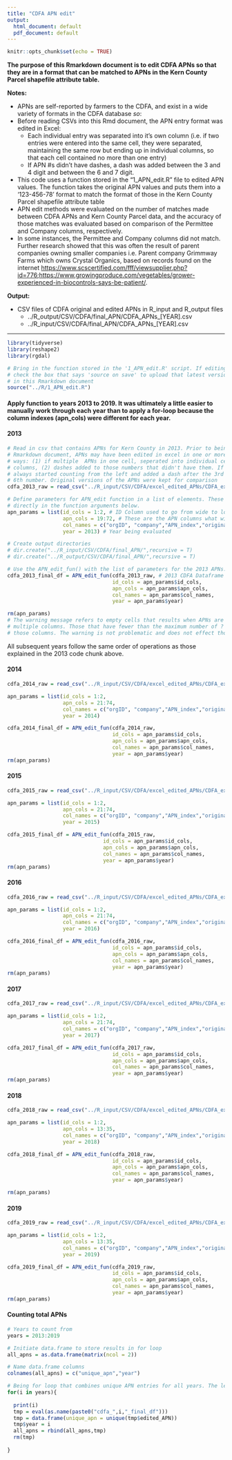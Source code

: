 ```yaml
---
title: "CDFA APN edit"
output:
  html_document: default
  pdf_document: default
---
```


```r
knitr::opts_chunk$set(echo = TRUE)
```

**The purpose of this Rmarkdown document is to edit CDFA APNs so that they are in a format that can be matched to APNs in the Kern County Parcel shapefile attribute table.**

**Notes:**   

  * APNs are self-reported by farmers to the CDFA, and exist in a wide variety of formats in the CDFA database *so*:
  * Before reading CSVs into this Rmd document, the APN entry format was edited in Excel:
      * Each individual entry was separated into it's own column (i.e. if two entries were entered into the same cell, they were separated, maintaining the same row but ending up in individual columns, so that each cell contained no more than one entry)
      * If APN #s didn't have dashes, a dash was added between the 3 and 4 digit and between the 6 and 7 digit. 
      
  * This code uses a function stored in the "1_APN_edit.R" file to edited APN values. The function takes the original APN values and puts them into a '123-456-78' format to match the format of those in the Kern County Parcel shapefile attribute table
  * APN edit methods were evaluated on the number of matches made between CDFA APNs and Kern County Parcel data, and the accuracy of those matches was evaluated based on comparison of the Permittee and Company columns, respectively. 
  * In some instances, the Permittee and Company columns did not match. Further research showed that this was often the result of parent companies owning smaller companies i.e. Parent company Grimmway Farms which owns Crystal Organics, based on records found on the internet <https://www.scscertified.com/fff/viewsupplier.php?id=776>;<https://www.growingproduce.com/vegetables/grower-experienced-in-biocontrols-says-be-patient/>. 

**Output:**

* CSV files of CDFA original and edited APNs in R_input and R_output files 
  - ../R_output/CSV/CDFA/final_APN/CDFA_APNs_[YEAR].csv
  - ../R_input/CSV/CDFA/final_APN/CDFA_APNs_[YEAR].csv


---

```r
library(tidyverse)
library(reshape2)
library(rgdal)

# Bring in the function stored in the '1_APN_edit.R' script. If editing that function, 
# check the box that says 'source on save' to upload that latest version of the function 
# in this Rmarkdown document
source("../R/1_APN_edit.R") 
```

#### Apply function to years 2013 to 2019. It was ultimately a little easier to manually work through each year than to apply a for-loop because the column indexes (apn_cols) were different for each year. 

#### 2013
```r

# Read in csv that contains APNs for Kern County in 2013. Prior to being read in to this 
# Rmarkdown document, APNs may have been edited in excel in one or more of the following 
# ways: (1) if multiple  APNs in one cell, seperated into individual cells across multiple 
# columns, (2) dashes added to those numbers that didn't have them. If dashes were added I 
# always started counting from the left and added a dash after the 3rd number and after the 
# 6th number. Original versions of the APNs were kept for comparison
cdfa_2013_raw = read_csv("../R_input/CSV/CDFA/excel_edited_APNs/CDFA_excelAPNs_2013.csv")

# Define parameters for APN_edit function in a list of elements. These also could be defined 
# directly in the function arguments below. 
apn_params = list(id_cols = 1:2, # ID Column used to go from wide to long format
                  apn_cols = 19:72, # These are the APN columns what will be melted into one
                  col_names = c("orgID", "company","APN_index","original_apn"), # Column names of the new long table
                  year = 2013) # Year being evaluated

# Create output directories
# dir.create("../R_input/CSV/CDFA/final_APN/",recursive = T)
# dir.create("../R_output/CSV/CDFA/final_APN/",recursive = T)

# Use the APN_edit_fun() with the list of parameters for the 2013 APNs. 
cdfa_2013_final_df = APN_edit_fun(cdfa_2013_raw, # 2013 CDFA Dataframe
                                  id_cols = apn_params$id_cols, 
                                  apn_cols = apn_params$apn_cols, 
                                  col_names = apn_params$col_names, 
                                  year = apn_params$year)

rm(apn_params)
# The warning message refers to empty cells that results when APNs are separated by '-' into 
# multiple columns. Those that have fewer than the maximum number of ? receive NAs in 
# those columns. The warning is not problematic and does not effect those APN values. 
```


All subsequent years follow the same order of operations as those explained in the 2013 code chunk above. 

#### 2014
```r
cdfa_2014_raw = read_csv("../R_input/CSV/CDFA/excel_edited_APNs/CDFA_excelAPNs_2014.csv")

apn_params = list(id_cols = 1:2,
                  apn_cols = 21:74, 
                  col_names = c("orgID", "company","APN_index","original_apn"),
                  year = 2014)

cdfa_2014_final_df = APN_edit_fun(cdfa_2014_raw, 
                                  id_cols = apn_params$id_cols, 
                                  apn_cols = apn_params$apn_cols, 
                                  col_names = apn_params$col_names, 
                                  year = apn_params$year)
rm(apn_params)
```


#### 2015
```r
cdfa_2015_raw = read_csv("../R_input/CSV/CDFA/excel_edited_APNs/CDFA_excelAPNs_2015.csv")

apn_params = list(id_cols = 1:2, 
                  apn_cols = 21:74, 
                  col_names = c("orgID", "company","APN_index","original_apn"),
                  year = 2015)

cdfa_2015_final_df = APN_edit_fun(cdfa_2015_raw, 
                               id_cols = apn_params$id_cols, 
                               apn_cols = apn_params$apn_cols, 
                               col_names = apn_params$col_names, 
                               year = apn_params$year)
rm(apn_params)
```


#### 2016
```r
cdfa_2016_raw = read_csv("../R_input/CSV/CDFA/excel_edited_APNs/CDFA_excelAPNs_2016.csv")

apn_params = list(id_cols = 1:2, 
                  apn_cols = 21:74, 
                  col_names = c("orgID", "company","APN_index","original_apn"),
                  year = 2016)

cdfa_2016_final_df = APN_edit_fun(cdfa_2016_raw, 
                                  id_cols = apn_params$id_cols, 
                                  apn_cols = apn_params$apn_cols, 
                                  col_names = apn_params$col_names, 
                                  year = apn_params$year)
rm(apn_params)
```


#### 2017
```r
cdfa_2017_raw = read_csv("../R_input/CSV/CDFA/excel_edited_APNs/CDFA_excelAPNs_2017.csv")

apn_params = list(id_cols = 1:2, 
                  apn_cols = 21:74, 
                  col_names = c("orgID", "company","APN_index","original_apn"),
                  year = 2017)

cdfa_2017_final_df = APN_edit_fun(cdfa_2017_raw, 
                                  id_cols = apn_params$id_cols, 
                                  apn_cols = apn_params$apn_cols, 
                                  col_names = apn_params$col_names, 
                                  year = apn_params$year)
rm(apn_params)
```


#### 2018
```r
cdfa_2018_raw = read_csv("../R_input/CSV/CDFA/excel_edited_APNs/CDFA_excelAPNs_2018.csv")

apn_params = list(id_cols = 1:2, 
                  apn_cols = 13:35, 
                  col_names = c("orgID", "company","APN_index","original_apn"),
                  year = 2018)

cdfa_2018_final_df = APN_edit_fun(cdfa_2018_raw, 
                                  id_cols = apn_params$id_cols, 
                                  apn_cols = apn_params$apn_cols, 
                                  col_names = apn_params$col_names, 
                                  year = apn_params$year)

rm(apn_params)
```

#### 2019
```r
cdfa_2019_raw = read_csv("../R_input/CSV/CDFA/excel_edited_APNs/CDFA_excelAPNs_2019.csv")

apn_params = list(id_cols = 1:2, 
                  apn_cols = 13:35, 
                  col_names = c("orgID", "company","APN_index","original_apn"),
                  year = 2019)

cdfa_2019_final_df = APN_edit_fun(cdfa_2019_raw, 
                                  id_cols = apn_params$id_cols, 
                                  apn_cols = apn_params$apn_cols, 
                                  col_names = apn_params$col_names, 
                                  year = apn_params$year)
rm(apn_params)
```


#### Counting total APNs 
```r
# Years to count from
years = 2013:2019

# Initiate data.frame to store results in for loop
all_apns = as.data.frame(matrix(ncol = 2))

# Name data.frame columns
colnames(all_apns) = c("unique_apn","year")

# Being for loop that combines unique APN entries for all years. The length of the final table == the total number of unique APNs. A unique APN in this context is actually an APN-year combination, as the same APN value represents different data for different years. 
for(i in years){
  
  print(i)
  tmp = eval(as.name(paste0("cdfa_",i,"_final_df")))
  tmp = data.frame(unique_apn = unique(tmp$edited_APN))
  tmp$year = i
  all_apns = rbind(all_apns,tmp)
  rm(tmp)
  
}
```








